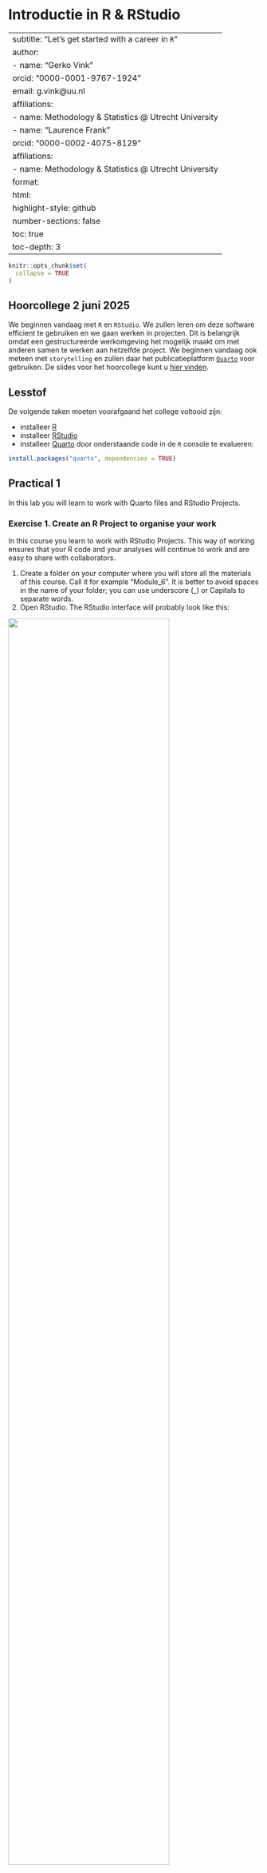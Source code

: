# Introductie in R & RStudio {#sec-mt1}

---
subtitle: "Let's get started with a career in `R`"
author: 
  - name: "Gerko Vink"
    orcid: "0000-0001-9767-1924"
    email: g.vink@uu.nl
    affiliations:
      - name: Methodology & Statistics @ Utrecht University
  - name: "Laurence Frank"
    orcid: "0000-0002-4075-8129"
    affiliations:
      - name: Methodology & Statistics @ Utrecht University
format:
  html:
    highlight-style: github
    number-sections: false
    toc: true
    toc-depth: 3
---

```r
knitr::opts_chunk$set(
  collapse = TRUE
)
```

::: callout-tip
## Hoorcollege 2 juni 2025

We beginnen vandaag met `R` en `RStudio`. We zullen leren om deze software efficient te gebruiken en we gaan werken in projecten. Dit is belangrijk omdat een gestructureerde werkomgeving het mogelijk maakt om met anderen samen te werken aan hetzelfde project. We beginnen vandaag ook meteen met `storytelling` en zullen daar het publicatieplatform [`Quarto`]() voor gebruiken. De slides voor het hoorcollege kunt u [hier vinden](slides/lec-1.html).
:::

::: callout-note
## Lesstof

De volgende taken moeten voorafgaand het college voltooid zijn:

-   installeer [R](https://cran.r-project.org/)
-   installeer [RStudio](https://posit.co/download/rstudio-desktop/)
-   installeer [Quarto](https://quarto.org/) door onderstaande code in de `R` console te evalueren:

```r
install.packages("quarto", dependencies = TRUE)
```
:::

## Practical 1

In this lab you will learn to work with Quarto files and RStudio Projects.

### Exercise 1. Create an R Project to organise your work

In this course you learn to work with RStudio Projects. This way of working ensures that your R code and your analyses will continue to work and are easy to share with collaborators.

1.  Create a folder on your computer where you will store all the materials of this course. Call it for example "Module_6". It is better to avoid spaces in the name of your folder; you can use underscore (\_) or Capitals to separate words.
2.  Open RStudio. The RStudio interface will probably look like this:

![](images/mt1/RStudioInterface.png){width="80%"}

3.  Create a new RStudio Project by selecting File -\> New Project. A new window pops up, choose the option "New Directory". Then create a folder "Module_6" in a directory of your choice. Click on "Create project". See the steps to create an R Project below. When you open a new RStudio Project, a new R session starts up and creates the project structure.

![](images/mt1/CreateRProjectSteps.png){width="100%"} <br>

**More information about RStudio Projects**

On the RStudio Support website [you can find a webpage explaining all you need to know about RStudio Projects](https://support.posit.co/hc/en-us/articles/200526207-Using-RStudio-Projects).

### Exercise 2. Working with RStudio and Quarto

#### Open a new Quarto file

To open a new file, click on the little green plus on the upper left part of the menu bar, and select Quarto, as in the image below. In the window that pops up, leave the settings as they are. You do not have to fill in a title yet.

![](images/mt1/OpenQuartoFile.png){width="40%"}

#### The structure of a Quarto file

Quarto uses Markdown. Markdown is a simple formatting syntax for authoring HTML, PDF, and MS Word documents. A Markdown file has three components:

-   On top of the document, a YAML part, which defines the markup of the document. YAML stands for "Yet Another Markup Language/ Ain't Markup Language".
-   A text part, where you can create plain text. This part of the document is white.
-   The code chunks, where you type R code (but you can also choose another programming language such as Python). Code chunks are grey coloured boxes.

#### Open the Markdown Quick Reference

To learn more about Quarto and to get help with the options, open the Markdown Quick Reference in RStudio, see menu Help -\> Markdown Quick Reference. This will open the reference document in the output pane in the tab "Help". Use the Quick Reference to do the following exercise.

### Exercise 3. Try a few options in Quarto

1.  When you open a new Quarto file, it contains some example code. Delete all the code from line 5 downwards.
2.  The first line of the document shows the word "title". Change the title of the document in the YAML part of the document into: `title: 'Practical 1'`. Please note that you have to use quotation marks.
3.  Save the Quarto file using File -\> Save. Because you created an R Project in exercise 1, the Quarto file will be saved automatically in the folder of the R Project.
4.  Fill in your name by adding `author: yourname` to the YAML header between the `title` and `format`.
5.  Add a Level 1 Header called "This is a level 1 header" to the document. See Markdown Quick Reference, Headers, for how to make headers.
6.  Add a Level 2 sub-header with name "This is a level 2 header".
7.  Add a code chunk by selecting the green button with "c" on the top right, see screenshot below:

![](images/mt1/InsertCodeChunk.png){width="30%"}

8.  Write some plain text and mark some part of the text bold and some other part of the text italic. In the Markdown Quick Reference, you see that you can make text italic or bold using either `*` or `_`. Do you have an idea why there are two options for making text bold or italic?
9.  Save your Quarto file.

After these steps, your Quarto file should look like this:

![](images/mt1/FirstQuartoDocument.png){width="90%"}

### Exercise 4: Knitting your Quarto file to HTML

Compile the Quarto file as a HTML file. Click on the `Render` icon. Verify how the headers look like and whether some part of the text is indeed in italic or bold.

Instead of rendering, it is also possible to get a preview by clicking on "Visual" in the left upper corner of the editor pane. Try both options.

### Exercise 5: Entering and running R commands

The **code chunks** are where you put R code in a Quarto file. So far, your “knitted” file (your output document HTML file) does not show any results from R code, because we did not use any code chunks yet.

1.  Add a code chunk by selecting the green button with "c" on the top right, see screenshot below:

![](images/mt1/InsertCodeChunk.png){width="30%"}

When you create a new code chunk you should notice that the code area is grey and that it starts and ends with three back ticks \`.

One common mistake is to accidentally delete these back ticks. Remember, code chunks are grey and text entry is white - if the colour of certain parts of your Markdown does not look right, check that you have not deleted the back ticks.

2.  Type the following command to create a new variable called `x` with the value of `8`, in this way: `x <- 8`.

The arrow `<-` is called an **assignment operator**, and tells R to save an object called x that has the value of 8.

Even if `<-` is a pain to type, don’t use `=` instead, it will work, but it will cause confusion later. Use RStudio’s keyboard shortcut: `Alt/Option` + `-` (the minus sign). Notice that RStudio automatically surrounds `<-` with spaces (good code formatting practice).

Your Quarto file should look like this now:

![](images/mt1/FirstQuartoDocument_2.png){width="70%"} **Running R commands**

To actually RUN this command, you have two options:

-   Click on the green triangle in the code chunk. Note: this will run **all** the code in the code chunk.

-   Highlight the code and hit Control-Enter on a PC or Command-Return on a Mac. This option allows you to run specific lines of code in a code chunk.

Think of “running” code in your console as telling R: “do this”.

3.  Run the command using one of these two options. Note that you now have a new object in your workspace (top right pane), called `x`.

4.  To look at the value of `x` (to get the value printed): add `x` in a new line of the code chunk, see below. Then run the code again. What happens?

```r
x <- 8
x 
```

5.  Compile the Quarto file again, using the Knit button and have a look at the result. It should look approximately like this:

![](images/mt1/HTMLversion_ExampleRMarkdown.png){width="70%"}

5.  Remove the object `x` from the workspace by typing `rm(x)` in the code chunk and run this line.

### Exercise 6: Customizing chunk options

You can customize the way your R code is displayed in the knitted html file. To do this for an individual code chunk, you have to add an option to the chunck header.

Some commonly used chunk header options are:

-   Show both R code and output. This is the default R code chunk setting.
-   Show the results, not the R code. Use `{r echo = FALSE}` in the code chunk header.
-   Do not show the R code, do not show the results. Use `{r include = FALSE}`

**Question**

Add a new code chunk to your Quarto file and type the code below in your code chunk. It creates a contour plot of the Maunga Whau volcano in New Zealand. Try a few options to control the output of your code chunk, such as `{r echo = FALSE}` or `{r include = FALSE}` and see what happens when you knit the your Quarto file.

```r
image(volcano)
```

See the [R Markdown Cheat Sheet](https://posit.co/wp-content/uploads/2022/10/rmarkdown-1.pdf) for a complete list of knitr chunk options.

### Closing RStudio Projects

When you want to **close your RStudio Project**, there are several options:

-   Quit RStudio using RStudio -\> Quit RStudio. This will close the RStudio application but keep the current RStudio Project active. This means that when you open RStudio the next time, it will automatically open with the current RStudio Project.

-   Close the RStudio Project using File -\> Close Project. This will only close the current RStudio Project, but it will not close the RStudio application.

Close the RStudio Project using the option where you close the RStudio Project, but keep the RStudio application open. A window will pop up asking you whether you want to save the workspace (this is the piece of memory where `x` with value 8 is located). Choose "do not save".

For more information about RStudio Projects, see the [RStudio Support page.](https://support.posit.co/hc/en-us/articles/200526207-Using-RStudio-Projects)

### End of Practical 1.

I suggest you continue with Practical 2. If in the end you have time left, play around with R and RStudio or do the advanced exercise.

::: callout-note
## Advanced exercise: Inline code

1.  Add a new code chunk to your document and type the following code but with your own information (name, age, country of residence, birthday). You can do this by copy the code below and paste it in the new code chunk. In the R language text values and dates need to be contained in quotation marks but numerical values do not.

```r
name <- "Karin" 
age <- 26
country <- "The Netherlands"
today <- Sys.Date()
birthday <- as.Date("2024-10-11")
```

2.  A Markdown file is convenient for combining code and text in the same document. When reporting the results of statistical analyses, you will need to refer to the statistics from your analyses. This can be done in Quarto using inline code. Let’s use the information from your code chunk to demonstrate how inline code works. Copy and paste this text exactly (do not change anything) to **the white space** underneath your code chunk (not in the code chunk!):

```r
My name is `r name` and I am `r age` years old. It is `r birthday - today` days until my birthday.
```

3.  Knit the document using `Render` and look at the result. It should look like this, but then with your own name, country etc.: **My name is `r name` and I am `r age` years old. It is `r birthday - today` days until my birthday.**
:::

## Practical 2

## Exercise 1-5

---

 1. **Make two vectors: one named `vec1` with values 1 through 6 and one named `vec2` with letters A through F. **
```r
vec1 <- c(1, 2, 3, 4, 5, 6)
vec2 <- c("A", "B", "C", "D", "E", "F")
```

To create a vector we used `c()`, which stands for 'concatenation'. It is just a series of numbers or letters. 

---

 2. **Create two matrices, one from `vec1` and one from `vec2`. The dimensions for both matrices are 3 rows by 2 columns. **

```r
mat1 <- matrix(vec1, nrow = 3, ncol = 2)
mat2 <- matrix(vec2, nrow = 3, ncol = 2)
```

To create a matrix we used `matrix()`. For a matrix we need to specify the dimensions (in this case 3 rows and 2 columns) and the input (in this case `vec1` or `vec2`) needs to match these dimensions. 

---

3. **Inspect your vectors and matrices. Are all numerical?**

```r
vec1
vec2
mat1
mat2
```

`vec1` and `mat1` contain numbers and `vec2` and `mat2` contain characters. 

---

 4. **Make a matrix from both `vec1` and `vec2` with 6 rows and 2 columns. Inspect this matrix.**

```r
mat3 <- matrix(c(vec1, vec2), 6, 2)
mat3
```
or
```r
mat3b <- cbind(vec1, vec2)
is.matrix(mat3b)
mat3b
```


If one or more elements in the matrix represent characters, all other elements are also converted to characters. A matrix is just for either numeric or character elements. Notice that the second approach (the column bind approach from `mat3b`) returns a matrix where the column names are already set to the name of the bound objects. 

To solve the problem of charactered numbers we can create a dataframe. A dataframe is essentially a matrix that allows for character elements. The use of a dataframe is often preferred over the use of a matrix in `R`, except for purposes where pure numerical calculations are done, such as in matrix algebra. However, most datasets do contain character information and a dataframe would normally be your preferred choice when working with your own collected datasets in R. 

---

5. **Make a dataframe called `dat3` where `vec1` and `vec2` are both columns. Name the columns `V1` and `V2`, respectively. Use function `data.frame()`.**

```r
dat3 <- data.frame(V1 = vec1, V2 = vec2)
dat3
```

---

## Exercise 6-10

---

6. **Again, make a dataframe called `dat3b` where `vec1` and `vec2` are both columns. Name the columns `V1` and `V2`, respectively. Use function `as.data.frame()` on the matrix obtained from `Question 4`. **

This is a tricky situation. At face value, everything may seem to be in order. But, be aware that the code
```r
dat3b <- as.data.frame(mat3, stringsAsFactors = TRUE)
dat3b
```
does not work properly (at least not as intended) as the matrix nature of `mat3` turned everything into a character value and you have lost the numerical nature of `vec1`. It may appear to be working, but if we check if column 1 is numerical, it turns out not to be the case. 

---

7. **Check if the first column in the data frames from Question 4 and Question 5 are indeed numeric. If not, determine what they are. **

```r
is.numeric(dat3[, 1])
is.numeric(dat3b[, 1])
```
The first column in matrix `dat3b` obtained from Question 5 is indeed not numeric. As a matter of fact, it is also not a character variable.
```r
is.character(dat3b[, 1])
```
Rather tricky; the function `as.data.frame()` has converted the first variable to a factor. 
```r
is.factor(dat3b[, 1])
```
This is due to us not specifying the variable correctly in the matrix we used to create the dataframe. Factors are categorical variables that are depicted by numbers. Character vectors are not converted to factors in data frames by default, but the argument `stringsAsFactors = TRUE` has resulted in this conversion. I forced this to prove a point: You now know that there is a distinction between characters and factors and you know hot to force this conversion to factors in a data frame. 

---

8. **Select 1) the third row, 2) the second column and 3) the intersection of these two in the dataframe `dat3` that you have created in Question 4. **
```r
dat3[3, ] #3rd row
dat3[, 2] #2nd column
dat3$V2   #also 2nd column
dat3[3,2] #intersection
```

The `[3,2]` index is very useful in 'R'. The first number (before the comma) represents the row and the second number (after the comma) represents the column. For a vector there are no two dimensions and only one dimension can be called. For example, `vec1[3]` would yield `3`. Try it. 

Columns can also be called by the `$` sign, but only if a name has been assigned. With dataframes assigning names happens automatically. 

Note that `R` automatically reports the values the character column can take. This means that the column is indeed a factor (a categorical variable - as it is supposed to be). A useful function to inspect the structure of a dataframe is `str()`. Try running it. 

```r
str(dat3)
```

Inspecting the structure of your data is vital, as you probably have imported your data from some other source. If we, at a later stage, start analyzing our data without the correct measurement level, we may run into problems. One problem that often occurs is that categorical variables (factors in `R`) are not coded as such. 

---

9. **Imagine that the first variable `V1` in our dataframe `dat3` is not coded correctly, but actually represents grouping information about cities. Convert the variable to a factor and add the labels Utrecht, New York, London, Singapore, Rome and Cape Town.** 
```r
dat3$V1 <- factor(dat3$V1, labels = c("Utrecht", "New York", "London", "Singapore", "Rome", "Capetown"))
dat3
```

---

10. **Open the workspace `boys.RData`.** 

We have not yet learned to import data into `R`. Usually, we would store the data in our project and then import it from that location. For now, we load a dataset in from the internet by running and loading the connection
```r
con <- url("https://www.gerkovink.com/fundamentals/data/boys.RData")
load(con)
```
In the above code we store the connection as a url character string in object `con` and then load the connection with `load(con)`.

The `boys` object will be added to your Global Environment. You can now use the `boys` data by running
```r
boys
```

---

## Exercise 11-15

---

11. **Most packages have datasets included. Since we have not learned to load packages yet, you are presented with such a data set in a workspace. Open the `boys` dataset (it is from package `mice`, by the way) by typing `boys` in the console, and subsequently by using the function `View()`. **

The output is not displayed here as it is simply too large. 

Using `View()` is preferred for inspecting datasets that are large. `View()` opens the dataset in a spreadsheet-like window (conform MS Excel, or SPSS). If you `View()` your own datasets, you can not edit the datasets' contents. 

---

12. **Find out the dimensions of the `boys` data set and inspect the first and final 6 cases in the data set. **

To do it numerically, find out what the dimensions of the boys dataset are. 
```r
dim(boys)
```
There are 748 cases on 9 variables. To select the first and last six cases, use
```r
boys[1:6, ]
boys[743:748, ]
```
or, more efficiently:
```r
head(boys)
tail(boys)
```
The functions `head()` and `tail()` are very useful functions. For example, from looking at both functions we can observe that the data are very likely sorted based on `age`.

---

13. **It seems that the `boys` data are sorted based on `age`. Verify this.** 

To verify if the data are indeed sorted, we can run the following command to test the complement of that statement. Remember that we can always search the help for functions: e.g. we could have searched here for `?sort` and we would quickly have ended up at function `is.unsorted()` as it tests whether an object is **not sorted**. 

```r
is.unsorted(boys$age)
```
which returns `FALSE`, indicating that boys' age is indeed sorted (we asked if it was unsorted!). To directly test if it is sorted, we could have used
```r
!is.unsorted(boys$age)
```
which tests if data data are not unsorted. In other words the values `TRUE` and `FALSE` under `is.unsorted()` turn into `FALSE` and `TRUE` under `!is.unsorted()`, respectively. 

---

14. **Inspect the `boys` dataset with `str()`. Use one or more functions to find distributional summary information (at least information about the minimum, the maximum, the mean and the median) for all of the variables. Give the standard deviation for `age` and `bmi`. ** Tip: make use of the help (?) and help search (??) functionality in `R`. 

```r
str(boys)
summary(boys) #summary info
sd(boys$age) #standard deviation for age
sd(boys$bmi, na.rm = TRUE) #standard deviation for bmi
```

Note that `bmi` contains 21 missing values, e.g. by looking at the summary information. Therefor we need to use `na.rm = TRUE` to calculate the standard deviation on the observed cases only.

---

15. **Select all boys that are 20 years or older. How many are there?**

The logical operators (TRUE vs FALSE) are a very powerful tool in `R`. For example, we can just select the rows (respondents) in the data that are older than 20 by putting the logical operater within the row index of the dataset:
```r
boys2 <- boys[boys$age >= 20, ]
nrow(boys2)
```

or, alternatively, 
```r
boys2.1 <- subset(boys, age >= 20)
nrow(boys2.1)
```

---

## Exercise 16-17

---

16. **Select all boys that are older than 19, but younger than 19.5. How many are there?**
```r
boys3 <- boys[boys$age > 19 & boys$age < 19.5, ]
nrow(boys3)
```

or, alternatively, 
```r
boys3.2 <- subset(boys, age > 19 & age < 19.5)
nrow(boys3.2)
```

---

17. **What is the mean age of boys younger than 15 years of age that do not live in region `north`?**

```r
mean(boys$age[boys$age < 15 & boys$reg != "north" ], na.rm = TRUE)
```

or, alternatively, 
```r
mean(subset(boys, age < 15 & reg != "north")$age, na.rm=TRUE)
```

The mean age is `r mean(boys$age[boys$age < 15 & boys$reg != "north" ], na.rm = TRUE)` years

--- 

Today we have learned to use `R` at its basics. This offers tremendous flexibility, but may also be inefficient when our aim is some complex analysis, data operation of data manipulation. Doing advanced operations in basic `R` may require lots and lots of code. Tomorrow we will start using packages that allow us to do complicated operations with just a few lines of code. 

As you start using `R` in your own research, you will find yourself in need of packages that are not part of the default `R` installation. The beauty of `R` is that its functionality is community-driven. People can add packages to `CRAN` that other people can use and improve. Chances are that a function and/or package has been already developed for the analysis or operation you plan to carry out. If not, you are of course welcome to fill the gap by submitting your own package. 

---

End of practical